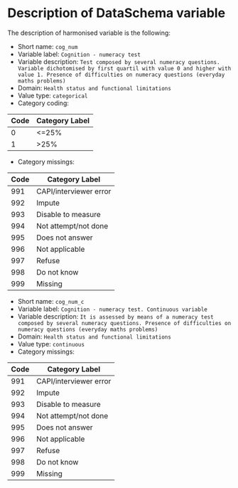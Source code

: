 # Description of DataSchema variable

The description of harmonised variable is the following:


* Short name: `cog_num`
* Variable label: `Cognition - numeracy test`
* Variable description: `Test composed by several numeracy questions. Variable dichotomised by first quartil with value 0 and higher with value 1. Presence of difficulties on numeracy questions (everyday maths problems)`
* Domain: `Health status and functional limitations`
* Value type: `categorical`
* Category coding:

**Code** | **Category Label**
-------- | ------------------
0        | <=25%
1        | >25%

* Category missings: 

**Code** | **Category Label**
----| ------------------
991 | CAPI/interviewer error
992 | Impute
993 | Disable to measure
994 | Not attempt/not done
995 | Does not answer
996 | Not applicable
997 | Refuse
998 | Do not know
999 | Missing



* Short name: `cog_num_c`
* Variable label: `Cognition - numeracy test. Continuous variable`
* Variable description: `It is assessed by means of a numeracy test composed by several numeracy questions. Presence of difficulties on numeracy questions (everyday maths problems)`
* Domain: `Health status and functional limitations`
* Value type: `continuous`
* Category missings: 


**Code** | **Category Label**
----| ------------------
991 | CAPI/interviewer error
992 | Impute
993 | Disable to measure
994 | Not attempt/not done
995 | Does not answer
996 | Not applicable
997 | Refuse
998 | Do not know
999 | Missing